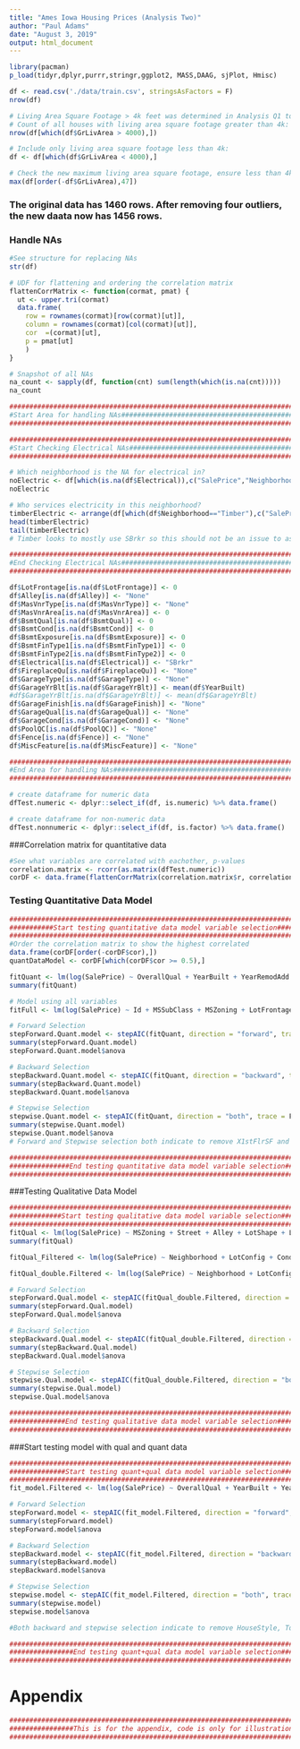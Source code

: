 ```yaml
---
title: "Ames Iowa Housing Prices (Analysis Two)"
author: "Paul Adams"
date: "August 3, 2019"
output: html_document
---
```


```r
library(pacman)
p_load(tidyr,dplyr,purrr,stringr,ggplot2, MASS,DAAG, sjPlot, Hmisc)
```

```r
df <- read.csv('./data/train.csv', stringsAsFactors = F)
nrow(df)

# Living Area Square Footage > 4k feet was determined in Analysis Q1 to be outliers (four points)
# Count of all houses with living area square footage greater than 4k:
nrow(df[which(df$GrLivArea > 4000),])

# Include only living area square footage less than 4k:
df <- df[which(df$GrLivArea < 4000),]

# Check the new maximum living area square footage, ensure less than 4k:
max(df[order(-df$GrLivArea),47])
```

### The original data has 1460 rows. After removing four outliers, the new daata now has 1456 rows.
### Handle NAs
```r
#See structure for replacing NAs
str(df)

# UDF for flattening and ordering the correlation matrix
flattenCorrMatrix <- function(cormat, pmat) {
  ut <- upper.tri(cormat)
  data.frame(
    row = rownames(cormat)[row(cormat)[ut]],
    column = rownames(cormat)[col(cormat)[ut]],
    cor  =(cormat)[ut],
    p = pmat[ut]
    )
}

# Snapshot of all NAs
na_count <- sapply(df, function(cnt) sum(length(which(is.na(cnt)))))
na_count

########################################################################################################
#Start Area for handling NAs############################################################################
########################################################################################################

##############################################################################
#Start Checking Electrical NAs################################################
##############################################################################

# Which neighborhood is the NA for electrical in?
noElectric <- df[which(is.na(df$Electrical)),c("SalePrice","Neighborhood")]
noElectric

# Who services electricity in this neighborhood?
timberElectric <- arrange(df[which(df$Neighborhood=="Timber"),c("SalePrice","Electrical")], SalePrice)
head(timberElectric)
tail(timberElectric)
# Timber looks to mostly use SBrkr so this should not be an issue to assume for the NA value for Electrical - it also fits the SalePrice range of SBrkr

##############################################################################
#End Checking Electrical NAs##################################################
##############################################################################

df$LotFrontage[is.na(df$LotFrontage)] <- 0
df$Alley[is.na(df$Alley)] <- "None"
df$MasVnrType[is.na(df$MasVnrType)] <- "None"
df$MasVnrArea[is.na(df$MasVnrArea)] <- 0
df$BsmtQual[is.na(df$BsmtQual)] <- 0
df$BsmtCond[is.na(df$BsmtCond)] <- 0
df$BsmtExposure[is.na(df$BsmtExposure)] <- 0
df$BsmtFinType1[is.na(df$BsmtFinType1)] <- 0
df$BsmtFinType2[is.na(df$BsmtFinType2)] <- 0
df$Electrical[is.na(df$Electrical)] <- "SBrkr"
df$FireplaceQu[is.na(df$FireplaceQu)] <- "None"
df$GarageType[is.na(df$GarageType)] <- "None"
df$GarageYrBlt[is.na(df$GarageYrBlt)] <- mean(df$YearBuilt)
#df$GarageYrBlt[is.na(df$GarageYrBlt)] <- mean(df$GarageYrBlt)
df$GarageFinish[is.na(df$GarageFinish)] <- "None"
df$GarageQual[is.na(df$GarageQual)] <- "None"
df$GarageCond[is.na(df$GarageCond)] <- "None"
df$PoolQC[is.na(df$PoolQC)] <- "None"
df$Fence[is.na(df$Fence)] <- "None"
df$MiscFeature[is.na(df$MiscFeature)] <- "None"

########################################################################################################
#End Area for handling NAs##############################################################################
########################################################################################################

# create dataframe for numeric data
dfTest.numeric <- dplyr::select_if(df, is.numeric) %>% data.frame()

# create dataframe for non-numeric data
dfTest.nonnumeric <- dplyr::select_if(df, is.factor) %>% data.frame()
```

###Correlation matrix for quantitative data
```r
#See what variables are correlated with eachother, p-values
correlation.matrix <- rcorr(as.matrix(dfTest.numeric))
corDF <- data.frame(flattenCorrMatrix(correlation.matrix$r, correlation.matrix$P))
```

### Testing Quantitative Data Model
```r
#################################################################################
###########Start testing quantitative data model variable selection##############
#################################################################################
#Order the correlation matrix to show the highest correlated
data.frame(corDF[order(-corDF$cor),])
quantDataModel <- corDF[which(corDF$cor >= 0.5),]

fitQuant <- lm(log(SalePrice) ~ OverallQual + YearBuilt + YearRemodAdd + TotalBsmtSF + GrLivArea + X1stFlrSF + FullBath + TotRmsAbvGrd + GarageCars + GarageArea + Neighborhood, data = df)
summary(fitQuant)

# Model using all variables
fitFull <- lm(log(SalePrice) ~ Id + MSSubClass + MSZoning + LotFrontage + LotArea + Street + Alley + LotShape + LandContour + Utilities + LotConfig + LandSlope + Neighborhood + Condition1 + Condition2 + BldgType + HouseStyle + OverallQual + OverallCond + YearBuilt + YearRemodAdd + RoofStyle + RoofMatl + Exterior1st + Exterior2nd + MasVnrType + MasVnrArea + ExterQual + ExterCond + Foundation + BsmtQual + BsmtCond + BsmtExposure + BsmtFinType1 + BsmtFinSF1 + BsmtFinType2 + BsmtFinSF2 + BsmtUnfSF + TotalBsmtSF + Heating + HeatingQC + CentralAir + Electrical + X1stFlrSF + X2ndFlrSF + LowQualFinSF + GrLivArea + BsmtFullBath + BsmtHalfBath + FullBath + HalfBath + BedroomAbvGr + KitchenAbvGr + KitchenQual + TotRmsAbvGrd + Functional + Fireplaces + FireplaceQu + GarageType + GarageYrBlt + GarageFinish + GarageCars + GarageArea + GarageQual + GarageCond + PavedDrive + WoodDeckSF + OpenPorchSF + EnclosedPorch + X3SsnPorch + ScreenPorch + PoolArea + PoolQC + Fence + MiscFeature + MiscVal + MoSold + YrSold + SaleType + SaleCondition, data = df)

# Forward Selection
stepForward.Quant.model <- stepAIC(fitQuant, direction = "forward", trace = F)
summary(stepForward.Quant.model)
stepForward.Quant.model$anova

# Backward Selection
stepBackward.Quant.model <- stepAIC(fitQuant, direction = "backward", trace = F)
summary(stepBackward.Quant.model)
stepBackward.Quant.model$anova

# Stepwise Selection
stepwise.Quant.model <- stepAIC(fitQuant, direction = "both", trace = F)
summary(stepwise.Quant.model)
stepwise.Quant.model$anova
# Forward and Stepwise selection both indicate to remove X1stFlrSF and FullBath

#################################################################################
###############End testing quantitative data model variable selection############
#################################################################################
```

###Testing Qualitative Data Model
```r
#################################################################################
#############Start testing qualitative data model variable selection#############
#################################################################################
fitQual <- lm(log(SalePrice) ~ MSZoning + Street + Alley + LotShape + LandContour + Utilities + LotConfig + LandSlope + Neighborhood + Condition1 + Condition2 + BldgType + HouseStyle + RoofStyle + RoofMatl + Exterior1st + Exterior2nd + MasVnrType + ExterQual + ExterCond + Foundation + BsmtQual + BsmtCond + BsmtExposure + BsmtFinType1 + BsmtFinType2 + Heating + HeatingQC + CentralAir + Electrical + KitchenQual + FireplaceQu + GarageType + GarageFinish + GarageQual + GarageCond + PavedDrive + PoolQC + Fence+ MiscFeature + SaleType + SaleCondition, data=df)
summary(fitQual)

fitQual_Filtered <- lm(log(SalePrice) ~ Neighborhood + LotConfig + Condition1 + BldgType + HouseStyle + RoofMatl + Heating + KitchenQual + GarageQual + GarageCond + PoolQC, data=df)

fitQual_double.Filtered <- lm(log(SalePrice) ~ Neighborhood + LotConfig + BldgType + HouseStyle + RoofMatl + KitchenQual + PoolQC, data=df) ##LotConfig mostly only matters when it's a Culdesac

# Forward Selection
stepForward.Qual.model <- stepAIC(fitQual_double.Filtered, direction = "forward", trace = F)
summary(stepForward.Qual.model)
stepForward.Qual.model$anova

# Backward Selection
stepBackward.Qual.model <- stepAIC(fitQual_double.Filtered, direction = "backward", trace = F)
summary(stepBackward.Qual.model)
stepBackward.Qual.model$anova

# Stepwise Selection
stepwise.Qual.model <- stepAIC(fitQual_double.Filtered, direction = "both", trace = F)
summary(stepwise.Qual.model)
stepwise.Qual.model$anova

#################################################################################
##############End testing qualitative data model variable selection##############
#################################################################################
```

###Start testing model with qual and quant data
```r
#################################################################################
##############Start testing quant+qual data model variable selection#############
#################################################################################
fit_model.Filtered <- lm(log(SalePrice) ~ OverallQual + YearBuilt + YearRemodAdd + TotalBsmtSF + GrLivArea + TotRmsAbvGrd + GarageCars + GarageArea + Neighborhood + LotConfig + BldgType + HouseStyle + RoofMatl + KitchenQual + PoolQC, data = df)

# Forward Selection
stepForward.model <- stepAIC(fit_model.Filtered, direction = "forward", trace = F)
summary(stepForward.model)
stepForward.model$anova

# Backward Selection
stepBackward.model <- stepAIC(fit_model.Filtered, direction = "backward", trace = F)
summary(stepBackward.model)
stepBackward.model$anova

# Stepwise Selection
stepwise.model <- stepAIC(fit_model.Filtered, direction = "both", trace = F)
summary(stepwise.model)
stepwise.model$anova

#Both backward and stepwise selection indicate to remove HouseStyle, TotRmsAbvGrd, X1stFlrSF, and FullBath

#################################################################################
################End testing quant+qual data model variable selection#############
#################################################################################
```

# Appendix
```r
#################################################################################
################This is for the appendix, code is only for illustration##########
#################################################################################
```